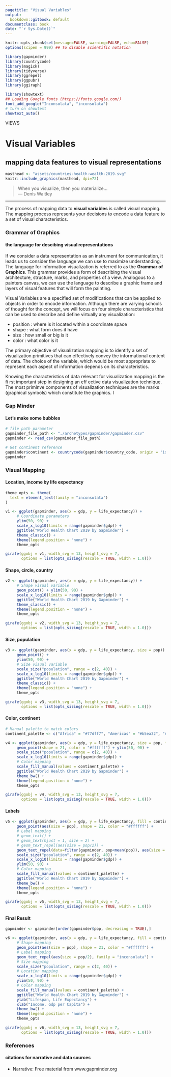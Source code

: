 ```yaml
---
pagetitle: "Visual Variables"
output:
  bookdown::gitbook: default
documentclass: book
date: "`r Sys.Date()`"
---
```


```r

knitr::opts_chunk$set(message=FALSE, warning=FALSE, echo=FALSE)
options(scipen = 999) ## To disable scientific notation

library(gapminder)
library(countrycode)
library(magick)
library(tidyverse)
library(ggrepel)
library(ggpubr)
library(ggiraph)

library(showtext)
## Loading Google fonts (https://fonts.google.com/)
font_add_google("Inconsolata", "inconsolata")
# turn on showtext
showtext_auto()

```

<div class="activity">
VIEWS  
</div>

# Visual Variables
## mapping data features to visual representations

```r

masthead <- "assets/countries-health-wealth-2019.svg"
knitr::include_graphics(masthead, dpi=72)

```

> When you visualize, then you materialize...\
--- Denis Waitley\

***

The process of mapping data to __visual variables__ is called visual mapping.  The mapping process represents your decisions to encode a data feature to a set of visual characteristics.

### Grammar of Graphics
#### the language for descibing visual representations


If we consider a data representation as an instrument for communication, it leads us to consider the language we can use to maximize understanding. The language for information visualization is referred to as the __Grammar of Graphics__.  This grammar provides a form of describing the visual architecture, structure, marks, and properties of a view. Analogous to a painters canvas, we can use the language to describe a graphic frame and layers of visual features that will form the painting.

Visual Variables are a specified set of modifications that can be applied to objects in order to encode information. Although there are varying schools of thought for the concept, we will focus on four simple characteristics that can be used to describe and define virtually any visualization:

* position : where is it located within a coordinate space
* shape : what form does it have
* size : how small or big is it
* color : what color is it

The primary objective of visualization mapping is to identify a set of visualization primitives that can effectively convey the informational content of data. The choice of the variable, which would be most appropriate to represent each aspect of information depends on its characteristics.

Knowing the characteristics of data relevant for visualization mapping is the fi rst important step in designing an eff ective data visualization technique. The most primlnve components of visualization techniques are the marks (graphical symbols) which constitute the graphics. I


### Gap Minder
#### Let's make some bubbles


```r

# file path parameter
gapminder_file_path <- "./archetypes/gapminder/gapminder.csv"
gapminder <- read_csv(gapminder_file_path)

# Get continent reference
gapminder$continent <- countrycode(gapminder$country_code, origin = 'iso3c', destination = 'continent')
gapminder

```


### Visual Mapping
#### Location, income by life expectancy

```r

theme_opts <- theme(
  text = element_text(family = "inconsolata")
)

v1 <- ggplot(gapminder, aes(x = gdp, y = life_expectancy)) +
     # Coordinate parameters
     ylim(50, 90) +
     scale_x_log10(limits = range(gapminder$gdp)) +
     ggtitle("World Health Chart 2019 by Gapminder") + 
     theme_classic() +
     theme(legend.position = "none") +
     theme_opts

girafe(ggobj = v1, width_svg = 13, height_svg = 7,
       options = list(opts_sizing(rescale = TRUE, width = 1.0)))

```


#### Shape, circle, country

```r

v2 <- ggplot(gapminder, aes(x = gdp, y = life_expectancy)) +
     # Shape visual variable
     geom_point() + ylim(50, 90) +
     scale_x_log10(limits = range(gapminder$gdp)) +
     ggtitle("World Health Chart 2019 by Gapminder") + 
     theme_classic() +
     theme(legend.position = "none") +
     theme_opts

girafe(ggobj = v2, width_svg = 13, height_svg = 7,
       options = list(opts_sizing(rescale = TRUE, width = 1.0)))


```


#### Size, population

```r

v3 <- ggplot(gapminder, aes(x = gdp, y = life_expectancy, size = pop)) +
     geom_point() + 
     ylim(50, 90) +
     # Size visual variable
     scale_size("population", range = c(2, 40)) +
     scale_x_log10(limits = range(gapminder$gdp)) +
     ggtitle("World Health Chart 2019 by Gapminder") + 
     theme_classic() +
     theme(legend.position = "none") +
     theme_opts

girafe(ggobj = v3, width_svg = 13, height_svg = 7,
       options = list(opts_sizing(rescale = TRUE, width = 1.0)))


```


#### Color, continent

```r

# Manual palette to match colors
continent_palette <- c("Africa" = "#77dff7", "Americas" = "#b5ea32", "Asia" = "#ff5973", "Europe" = "#ffe800", "Oceania" = "#ff5973")

v4 <- ggplot(gapminder, aes(x = gdp, y = life_expectancy, size = pop, fill = continent)) +
     geom_point(shape = 21, color = "#ffffff") + ylim(50, 90) +
     scale_size("population", range = c(2, 40)) +
     scale_x_log10(limits = range(gapminder$gdp)) +
     # Color mapping
     scale_fill_manual(values = continent_palette) +
     ggtitle("World Health Chart 2019 by Gapminder") + 
     theme_bw() +
     theme(legend.position = "none") +
     theme_opts

girafe(ggobj = v4, width_svg = 13, height_svg = 7,
       options = list(opts_sizing(rescale = TRUE, width = 1.0)))

```

#### Labels

```r

v5 <- ggplot(gapminder, aes(x = gdp, y = life_expectancy, fill = continent, label = country )) +
     geom_point(aes(size = pop), shape = 21, color = "#ffffff") +
     # Label mapping
     # geom_text() +
     # geom_text(hjust = 1, size = 2) +
     # geom_text_repel(aes(size = pop/2)) +
     geom_text_repel(data=filter(gapminder, pop<mean(pop)), aes(size = pop/2, label=country), family = "inconsolata") +
     scale_size("population", range = c(2, 40)) +
     scale_x_log10(limits = range(gapminder$gdp)) +
     ylim(50, 90) +
     # Color mapping
     scale_fill_manual(values = continent_palette) +
     ggtitle("World Health Chart 2019 by Gapminder") + 
     theme_bw() +
     theme(legend.position = "none") +
     theme_opts

girafe(ggobj = v5, width_svg = 13, height_svg = 7,
       options = list(opts_sizing(rescale = TRUE, width = 1.0)))

```


#### Final Result


```r

gapminder <- gapminder[order(gapminder$pop, decreasing = TRUE),]

v6 <- ggplot(gapminder, aes(x = gdp, y = life_expectancy, fill = continent, label = country )) +
     # Shape mapping
     geom_point(aes(size = pop), shape = 21, color = "#ffffff") +
     # Label mapping
     geom_text_repel(aes(size = pop/2), family = "inconsolata") +
     # Size mapping
     scale_size("population", range = c(2, 40)) +
     # Location mapping
     scale_x_log10(limits = range(gapminder$gdp)) +
     ylim(50, 90) +
     # Color mapping
     scale_fill_manual(values = continent_palette) +
     ggtitle("World Health Chart 2019 by Gapminder") +
     ylab("Lifespan, Life Expectancy") +
     xlab("Income, Gdp per Capita") +
     theme_bw() +
     theme(legend.position = "none") +
     theme_opts

girafe(ggobj = v6, width_svg = 13, height_svg = 7,
       options = list(opts_sizing(rescale = TRUE, width = 1.0)))

```


### References
#### citations for narrative and data sources

* Narrative: Free material from www.gapminder.org
